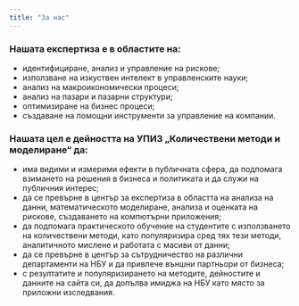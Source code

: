 ```yaml
---
title: "За нас"
---
```


### Нашата експертиза е в областите на:

-	идентифициране, анализ и управление на рискове;
-	използване на изкуствен интелект в управленските науки;
-	анализ на макроикономически процеси;
-	анализ на пазари и пазарни структури;
-	оптимизиране на бизнес процеси;
-	създаване на помощни инструменти за управление на компании.

### Нашата цел е дейността на УПИЗ „Количествени методи и моделиране“ да:

-	има видими и измерими ефекти в публичната сфера, да подпомага взимането на решения в бизнеса и политиката и да служи на публичния интерес;
-	да се превърне в център за експертиза в областта на анализа на данни, математическото моделиране, анализа и оценката на рискове, създаването на компютърни приложения;
-	да подпомага практическото обучение на студентите с използването на количествени методи, като популяризира сред тях тези методи, аналитичното мислене и работата с масиви от данни;
-	да се превърне в център за сътрудничество на различни департаменти на НБУ и да привлече външни партньори от бизнеса;
-	с резултатите и популяризирането на методите, дейностите и данните на сайта си, да допълва имиджа на НБУ като място за приложни изследвания.



